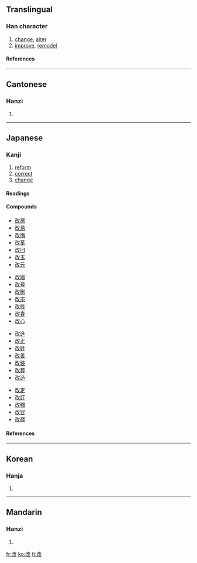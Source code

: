 ==Translingual==
===Han character===
{{Han char|rn=66|rad=攴|as=03|sn=7|four=1874<sub>0</sub>|canj=尸山人大 (SUOK)}}
# [[change]], [[alter]]
# [[improve]], [[remodel]]
====References====
{{Han ref|kx=0468.110|dkj=13114|dj=0816.040|hdz=21450.010|uh=6539|ud=25913|bh=A7EF|bd=42991}}

----
==Cantonese==
===Hanzi===
{{yue-hanzi|jyut=|y=goi2}}
# {{defn|Cantonese}}

----
==Japanese==
===Kanji===
{{ja-kanji|grade=4|rs=攴03}}
# [[reform]]
# [[correct]]
# [[change]]
====Readings====
{{ja-readings|on=[[かい]] (kai)|kun=[[あらためる]] (aratameru), [[あらため]] (aratame), [[あらたまる]] (aratamaru)|nadzuke=[[あら]] (ara)}}
====Compounds====
{{top4}}
*[[改悪]]
*[[改易]]
*[[改悔]]
*[[改革]]
*[[改旧]]
*[[改玉]]
*[[改元]]
{{mid4}}
*[[改寤]]
*[[改号]]
*[[改刪]]
*[[改宗]]
*[[改修]]
*[[改春]]
*[[改心]]
{{mid4}}
*[[改進]]
*[[改正]]
*[[改姓]]
*[[改善]]
*[[改装]]
*[[改葬]]
*[[改造]]
{{mid4}}
*[[改定]]
*[[改訂]]
*[[改轍]]
*[[改容]]
*[[改暦]]
{{bottom}}
==== References ====
{{ja-kref|a|1894|89FC|327E}}
----

==Korean==
===Hanja===
{{ko-hanja|hangeul=개|eumhun=|rv=gae|mr=kae|y=kay}}
# {{defn|Korean}}

----
==Mandarin==
===Hanzi===
{{cmn-hanzi|pin=[[gǎi]] ([[gai3]])|wg=kai<sup>3</sup>}}
# {{defn|Mandarin}}

[[fr:改]]
[[ko:改]]
[[fi:改]]